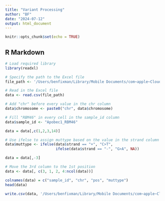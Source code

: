 ```yaml
---
title: "Variant Processing"
author: "BF"
date: "2024-07-12"
output: html_document
---
```


```r
knitr::opts_chunk$set(echo = TRUE)
```

## R Markdown

```r
# Load required library
library(readxl)

# Specify the path to the Excel file
file_path <- '/Users/benfixman/Library/Mobile Documents/com~apple~CloudDocs/Chen_Lab/RNA_SBS/A1_RBM46_circSeq/Data/variants/edited-levels-filtered.csv'

# Read in the Excel file
data <- read.csv(file_path)

# Add "chr" before every value in the chr column
data$chromosome <- paste0("chr", data$chromosome)

# Fill "RBM46" in every cell in the sample_id column
data$sample_id <- "Apobec1_RBM46"

data = data[,c(1,2,3,14)]

# Use ifelse to assign muttype based on the value in the strand column
data$muttype <- ifelse(data$strand == "+", "C>T", 
                       ifelse(data$strand == "-", "G>A", NA))

data = data[,-3]

# Move the 3rd column to the 1st position
data <- data[, c(3, 1, 2, 4:ncol(data))]

colnames(data) = c("sample_id", "chr", "pos", "muttype")
head(data)

write.csv(data, '/Users/benfixman/Library/Mobile Documents/com~apple~CloudDocs/Chen_Lab/RNA_SBS/A1_RBM46_circSeq/Data/variants/filtered_variants.csv', row.names=FALSE)
```


